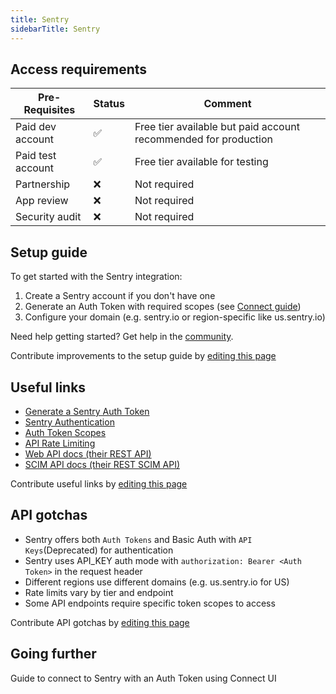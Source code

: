 ```yaml
---
title: Sentry
sidebarTitle: Sentry
---
```



<Overview />
<PreBuiltTooling />
<PreBuiltUseCases />

## Access requirements
| Pre-Requisites | Status | Comment|
| - | - | - |
| Paid dev account | ✅ | Free tier available but paid account recommended for production |
| Paid test account | ✅ | Free tier available for testing |
| Partnership | ❌ | Not required |
| App review | ❌ | Not required |
| Security audit | ❌ | Not required |


## Setup guide

To get started with the Sentry integration:

1. Create a Sentry account if you don't have one
2. Generate an Auth Token with required scopes (see [Connect guide](/integrations/all/sentry/connect))
3. Configure your domain (e.g. sentry.io or region-specific like us.sentry.io)

<Tip>Need help getting started? Get help in the [community](https://nango.dev/slack).</Tip>

<Note>Contribute improvements to the setup guide by [editing this page](https://github.com/nangohq/nango/tree/master/docs/integrations/all/sentry.mdx)</Note>


## Useful links

-   [Generate a Sentry Auth Token](https://sentry.com/create/tokens/new)
-   [Sentry Authentication](https://docs.sentry.io/api/auth/)
-   [Auth Token Scopes](https://docs.sentry.io/api/permissions/)
-   [API Rate Limiting](https://docs.sentry.io/api/auth/)
-   [Web API docs (their REST API)](https://docs.sentry.io/api/)
-   [SCIM API docs (their REST SCIM API)](https://docs.sentry.io/api/scim/)


<Note>Contribute useful links by [editing this page](https://github.com/nangohq/nango/tree/master/docs/integrations/all/sentry.mdx)</Note>

## API gotchas
- Sentry offers both `Auth Tokens` and Basic Auth with `API Keys`(Deprecated) for authentication
- Sentry uses API_KEY auth mode with `authorization: Bearer <Auth Token>` in the request header
- Different regions use different domains (e.g. us.sentry.io for US)
- Rate limits vary by tier and endpoint
- Some API endpoints require specific token scopes to access

<Note>Contribute API gotchas by [editing this page](https://github.com/nangohq/nango/tree/master/docs/integrations/all/sentry.mdx)</Note>

## Going further

<Card title="Connect to Sentry" icon="link" href="/integrations/all/sentry/connect" horizontal>
  Guide to connect to Sentry with an Auth Token using Connect UI
</Card>
